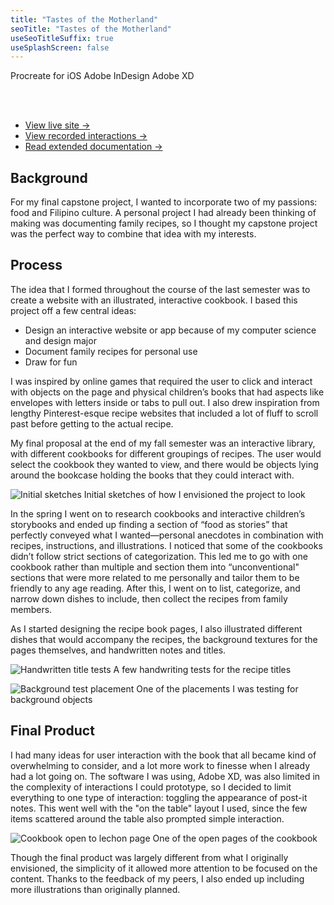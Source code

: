 ```yaml
---
title: "Tastes of the Motherland"
seoTitle: "Tastes of the Motherland"
useSeoTitleSuffix: true
useSplashScreen: false
---
```




<Underlining highlight>Procreate for iOS</Underlining> <Underlining highlight>Adobe InDesign</Underlining> <Underlining highlight>Adobe XD</Underlining> 

<br />
<br />

<div class="list-links">
    <ul> 
        <li><a href="https://xd.adobe.com/view/db3abce2-84c6-412d-4720-a4b1cd5ea877-ad0b/?fullscreen" target="_blank">View live site &#8594;</a></li>
        <li><a href="https://drive.google.com/drive/folders/1nHDb3JS-WmEemLKwcX6amH9iB3iR0UD0?usp=sharing" target="_blank">View recorded interactions &#8594;</a></li>
        <li><a href="https://drive.google.com/file/d/17ub46XpTHxMMg5AheslINrH9HeoMQl7R/view?usp=sharing" target="_blank">Read extended documentation &#8594;</a></li>
    </ul>
</div>

## Background

For my final capstone project, I wanted to incorporate two of my passions: food and Filipino culture. A personal project I had already been thinking of making was documenting family recipes, so I thought my capstone project was the perfect way to combine that idea with my interests.

## Process

The idea that I formed throughout the course of the last semester was to create a website with an illustrated, interactive cookbook. I based this project off a few central ideas: 
- Design an interactive website or app because of my computer science and design major
- Document family recipes for personal use
- Draw for fun

I was inspired by online games that required the user to click and interact with objects on the page and physical children’s books that had aspects like envelopes with letters inside or tabs to pull out. I also drew inspiration from lengthy Pinterest-esque recipe websites that included a lot of fluff to scroll past before getting to the actual recipe.

 
My final proposal at the end of my fall semester was an interactive library, with different cookbooks for different groupings of recipes. The user would select the cookbook they wanted to view, and there would be objects lying around the bookcase holding the books that they could interact with. 

![Initial sketches](./capstone-sketches.jpg)
<span class="img-cap">Initial sketches of how I envisioned the project to look</span>

In the spring I went on to research cookbooks and interactive children’s storybooks and ended up finding a section of “food as stories” that perfectly conveyed what I wanted—personal anecdotes in combination with recipes, instructions, and illustrations.
I noticed that some of the cookbooks didn’t follow strict sections of categorization. This led me to go with one cookbook rather than multiple and section them into “unconventional" sections that were more related to me personally and tailor them to be friendly to any age reading.
After this, I went on to list, categorize, and narrow down dishes to include, then collect the recipes from family members.

As I started designing the recipe book pages, I also illustrated different dishes that would accompany the recipes, the background textures for the pages themselves, and handwritten notes and titles.

![Handwritten title tests](./titles2.png)
<span class="img-cap">A few handwriting tests for the recipe titles</span>

![Background test placement](./bgbg.png)
<span class="img-cap">One of the placements I was testing for background objects</span>

## Final Product

I had many ideas for user interaction with the book that all became kind of overwhelming to consider, and a lot more work to finesse when I already had a lot going on. The software I was using, Adobe XD, was also limited in the complexity of interactions I could prototype, so I decided to limit everything to one type of interaction: toggling the appearance of post-it notes.
This went well with the "on the table" layout I used, since the few items scattered around the table also prompted simple interaction.

![Cookbook open to lechon page](./LECHON.png)
<span class="img-cap">One of the open pages of the cookbook</span>

Though the final product was largely different from what I originally envisioned, the simplicity of it allowed more attention to be focused on the content.
Thanks to the feedback of my peers, I also ended up including more illustrations than originally planned.
